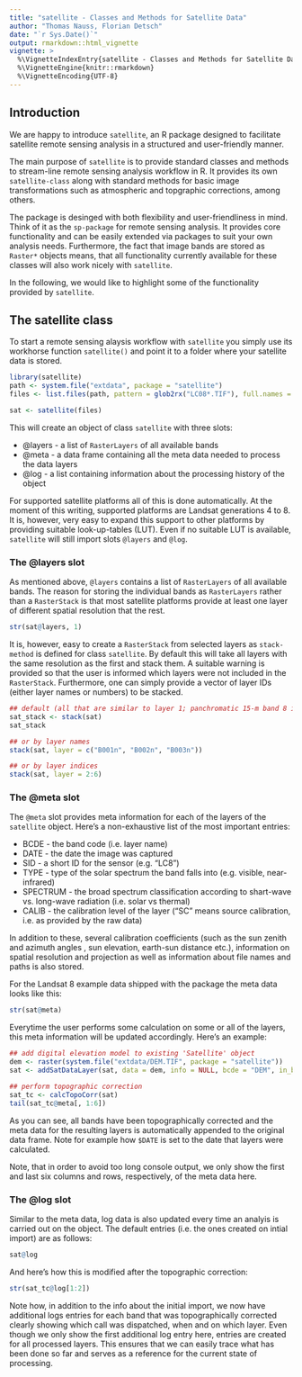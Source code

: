 ```yaml
---
title: "satellite - Classes and Methods for Satellite Data"
author: "Thomas Nauss, Florian Detsch"
date: "`r Sys.Date()`"
output: rmarkdown::html_vignette
vignette: >
  %\VignetteIndexEntry{satellite - Classes and Methods for Satellite Data}
  %\VignetteEngine{knitr::rmarkdown}
  %\VignetteEncoding{UTF-8}
---
```


## Introduction

We are happy to introduce `satellite`, an R package designed to facilitate satellite remote sensing analysis in a structured and user-friendly manner.

The main purpose of `satellite` is to provide standard classes and methods to stream-line remote sensing analysis workflow in R. It provides its own `satellite-class` along with standard methods for basic image transformations such as atmospheric and topgraphic corrections, among others.

The package is desinged with both flexibility and user-friendliness in mind. Think of it as the `sp-package` for remote sensing analysis. It provides core functionality and can be easily extended via packages to suit your own analysis needs. Furthermore, the fact that image bands are stored as `Raster*` objects means, that all functionality currently available for these classes will also work nicely with `satellite`.

In the following, we would like to highlight some of the functionality provided by `satellite`.

## The satellite class

To start a remote sensing alaysis workflow with `satellite` you simply use its workhorse function `satellite()` and point it to a folder where your satellite data is stored.

```r
library(satellite)
path <- system.file("extdata", package = "satellite") 
files <- list.files(path, pattern = glob2rx("LC08*.TIF"), full.names = TRUE) # Landsat 8 example data files

sat <- satellite(files)
```

This will create an object of class `satellite` with three slots:

* @layers - a list of `RasterLayers` of all available bands
* @meta - a data frame containing all the meta data needed to process the data layers
* @log - a list containing information about the processing history of the object

For supported satellite platforms all of this is done automatically. At the moment of this writing, supported platforms are Landsat generations 4 to 8. It is, however, very easy to expand this support to other platforms by providing suitable look-up-tables (LUT). Even if no suitable LUT is available, `satellite` will still import slots `@layers` and `@log`.

### The @layers slot

As mentioned above, `@layers` contains a list of `RasterLayers` of all available bands. The reason for storing the individual bands as `RasterLayers` rather than a `RasterStack` is that most satellite platforms provide at least one layer of different spatial resolution that the rest. 

```r
str(sat@layers, 1)
```

It is, however, easy to create a `RasterStack` from selected layers as `stack-method` is defined for class `satellite`. By default this will take all layers with the same resolution as the first and stack them. A suitable warning is provided so that the user is informed which layers were not included in the `RasterStack`. Furthermore, one can simply provide a vector of layer IDs (either layer names or numbers) to be stacked.

```r
## default (all that are similar to layer 1; panchromatic 15-m band 8 is skipped here)
sat_stack <- stack(sat)
sat_stack

## or by layer names
stack(sat, layer = c("B001n", "B002n", "B003n"))

## or by layer indices
stack(sat, layer = 2:6)
```

### The @meta slot

The `@meta` slot provides meta information for each of the layers of the `satellite` object. Here's a non-exhaustive list of the most important entries:

* BCDE       - the band code (i.e. layer name)
* DATE       - the date the image was captured
* SID        - a short ID for the sensor (e.g. "LC8")
* TYPE       - type of the solar spectrum the band falls into (e.g. visible, near-infrared)
* SPECTRUM   - the broad spectrum classification according to shart-wave vs. long-wave radiation (i.e. solar vs thermal)
* CALIB      - the calibration level of the layer ("SC" means source calibration, i.e. as provided by the raw data)

In addition to these, several calibration coefficients (such as the sun zenith and azimuth angles , sun elevation, earth-sun distance etc.), information on spatial resolution and projection as well as information about file names and paths is also stored.

For the Landsat 8 example data shipped with the package the meta data looks like this:

```r
str(sat@meta)
```

Everytime the user performs some calculation on some or all of the layers, this meta information will be updated accordingly. Here's an example:

```r
## add digital elevation model to existing 'Satellite' object
dem <- raster(system.file("extdata/DEM.TIF", package = "satellite"))
sat <- addSatDataLayer(sat, data = dem, info = NULL, bcde = "DEM", in_bcde = "DEM")

## perform topographic correction
sat_tc <- calcTopoCorr(sat)
tail(sat_tc@meta[, 1:6])
```

As you can see, all bands have been topographically corrected and the meta data for the resulting layers is automatically appended to the original data frame. Note for example how `$DATE` is set to the date that layers were calculated. 

Note, that in order to avoid too long console output, we only show the first and last six columns and rows, respectively, of the meta data here.

### The @log slot

Similar to the meta data, log data is also updated every time an analyis is carried out on the object. The default entries (i.e. the ones created on intial import) are as follows:

```r
sat@log
```

And here's how this is modified after the topographic correction:

```r
str(sat_tc@log[1:2])
```

Note how, in addition to the info about the initial import, we now have additional logs entries for each band that was topographically corrected clearly showing which call was dispatched, when and on which layer. Even though we only show the first additional log entry here, entries are created for all processed layers. This ensures that we can easily trace what has been done so far and serves as a reference for the current state of processing.
